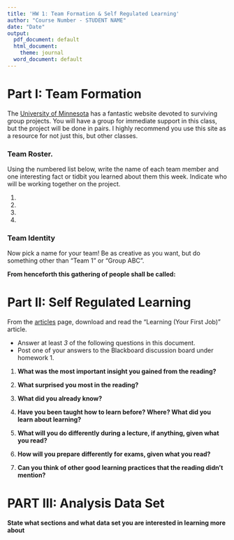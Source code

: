```yaml
---
title: 'HW 1: Team Formation & Self Regulated Learning'
author: "Course Number - STUDENT NAME"
date: "Date"
output:
  pdf_document: default
  html_document:
    theme: journal
  word_document: default
---
```


# Part I: Team Formation

The [University of Minnesota](http://teamwork.umn.edu/) has a fantastic website devoted to surviving group projects. 
You will have a group for immediate support in this class, but the project will be done in pairs. 
I highly recommend you use this site as a resource for not just this, but other classes. 

### Team Roster.
Using the numbered list below, write the name of each team member and one interesting fact or tidbit you learned about them this week. Indicate who will be working together on the project. 

1.
2. 
3. 
4. 

### Team Identity

Now pick a name for your team! Be as creative as you want, but do something other than
"Team 1" or "Group ABC". 

**From henceforth this gathering of people shall be called:** 

\newpage

# Part II: Self Regulated Learning

From the [articles](http://www.norcalbiostat.com/articles/articles.html) page, download and read the "Learning (Your First Job)" article. 

* Answer at least _3_ of the following questions in this document. 
* Post one of your answers to the Blackboard discussion board under homework 1. 


1. **What was the most important insight you gained from the reading? **


2. **What surprised you most in the reading?**


3. **What did you already know?**


4. **Have you been taught how to learn before?  Where?  What did you learn about learning?**


5. **What will you do differently during a lecture, if anything, given what you read?**


6. **How will you prepare differently for exams, given what you read?**


7. **Can you think of other good learning practices that the reading didn't mention?**

\newpage

# PART III: Analysis Data Set

**State what sections and what data set you are interested in learning more about**



